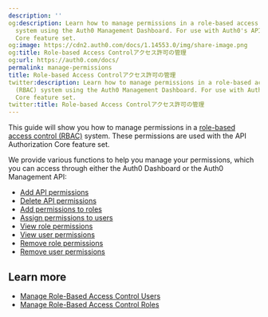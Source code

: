```yaml
---
description: ''
og:description: Learn how to manage permissions in a role-based access control (RBAC)
  system using the Auth0 Management Dashboard. For use with Auth0's API Authorization
  Core feature set.
og:image: https://cdn2.auth0.com/docs/1.14553.0/img/share-image.png
og:title: Role-based Access Controlアクセス許可の管理
og:url: https://auth0.com/docs/
permalink: manage-permissions
title: Role-based Access Controlアクセス許可の管理
twitter:description: Learn how to manage permissions in a role-based access control
  (RBAC) system using the Auth0 Management Dashboard. For use with Auth0's API Authorization
  Core feature set.
twitter:title: Role-based Access Controlアクセス許可の管理
---
```


This guide will show you how to manage permissions in a [role-based access control (RBAC)](/docs/manage-users/access-control/rbac) system. These permissions are used with the API Authorization Core feature set.

We provide various functions to help you manage your permissions, which you can access through either the <Tooltip tip="Auth0 Dashboard: Auth0's main product to configure your services." cta="View Glossary" href="/docs/glossary?term=Auth0+Dashboard">Auth0 Dashboard</Tooltip> or the Auth0 <Tooltip tip="Auth0 Dashboard: Auth0's main product to configure your services." cta="View Glossary" href="/docs/glossary?term=Management+API">Management API</Tooltip>:

* [Add API permissions](/docs/get-started/apis/add-api-permissions)
* [Delete API permissions](/docs/get-started/apis/delete-api-permissions)
* [Add permissions to roles](/docs/manage-users/access-control/configure-core-rbac/roles/add-permissions-to-roles)
* [Assign permissions to users](/docs/manage-users/access-control/configure-core-rbac/rbac-users/assign-permissions-to-users)
* [View role permissions](/docs/manage-users/access-control/configure-core-rbac/roles/view-role-permissions)
* [View user permissions](/docs/manage-users/access-control/configure-core-rbac/rbac-users/view-user-permissions)
* [Remove role permissions](/docs/manage-users/access-control/configure-core-rbac/roles/remove-permissions-from-roles)
* [Remove user permissions](/docs/manage-users/access-control/configure-core-rbac/rbac-users/remove-permissions-from-users)

## Learn more

* [Manage Role-Based Access Control Users](/docs/manage-users/access-control/configure-core-rbac/rbac-users)
* [Manage Role-Based Access Control Roles](/docs/manage-users/access-control/configure-core-rbac/roles)